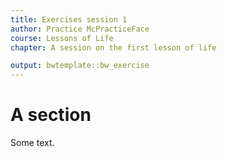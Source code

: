 ```yaml
---
title: Exercises session 1
author: Practice McPracticeFace
course: Lessons of Life
chapter: A session on the first lesson of life

output: bwtemplate::bw_exercise
---
```


# A section

Some text.


